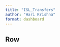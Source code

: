 ```yaml
---
title: "ISL_Transfers"
author: "Hari Krishna"
format: dashboard
---
```


## Row {height="70%"}

```r

```
